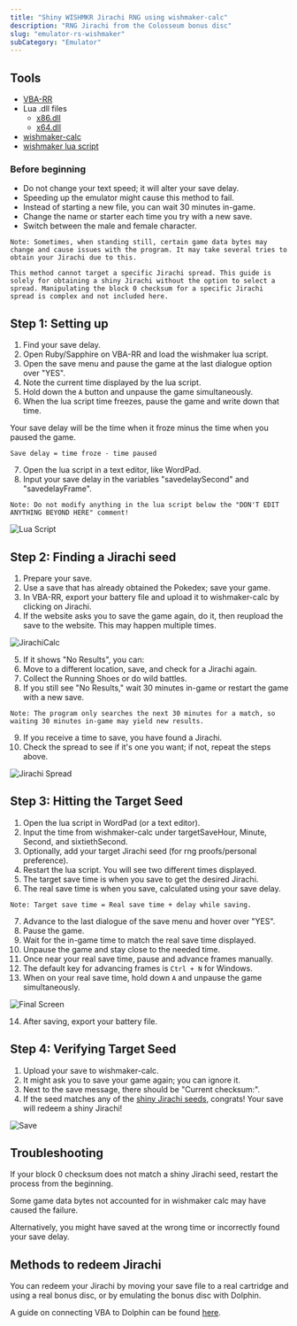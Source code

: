 ```yaml
---
title: "Shiny WISHMKR Jirachi RNG using wishmaker-calc"
description: "RNG Jirachi from the Colosseum bonus disc"
slug: "emulator-rs-wishmaker"
subCategory: "Emulator"
---
```


## Tools

- [VBA-RR](https://github.com/TASVideos/vba-rerecording/releases)
- Lua .dll files
  - [x86.dll](https://www.dropbox.com/s/2o4hdphn7j9z349/lua-dll-x86.zip?dl=0)
  - [x64.dll](https://www.dropbox.com/s/t8yttukleqserzp/lua-dll-x64.rar?dl=0)
- [wishmaker-calc](https://zaksabeast.github.io/wishmaker-calc/build/)
- [wishmaker lua script](https://github.com/beatlynx/lua-stuff/blob/master/scripts/wishmakerlua.lua)

### Before beginning

- Do not change your text speed; it will alter your save delay.
- Speeding up the emulator might cause this method to fail.
- Instead of starting a new file, you can wait 30 minutes in-game.
- Change the name or starter each time you try with a new save.
- Switch between the male and female character.

```
Note: Sometimes, when standing still, certain game data bytes may change and cause issues with the program. It may take several tries to obtain your Jirachi due to this.

This method cannot target a specific Jirachi spread. This guide is solely for obtaining a shiny Jirachi without the option to select a spread. Manipulating the block 0 checksum for a specific Jirachi spread is complex and not included here.
```

## Step 1: Setting up

1. Find your save delay.
2. Open Ruby/Sapphire on VBA-RR and load the wishmaker lua script.
3. Open the save menu and pause the game at the last dialogue option over "YES".
4. Note the current time displayed by the lua script.
5. Hold down the `A` button and unpause the game simultaneously.
6. When the lua script time freezes, pause the game and write down that time.

Your save delay will be the time when it froze minus the time when you paused the game.

`Save delay = time froze - time paused`

7. Open the lua script in a text editor, like WordPad.
8. Input your save delay in the variables "savedelaySecond" and "savedelayFrame".

```
Note: Do not modify anything in the lua script below the "DON'T EDIT ANYTHING BEYOND HERE" comment!
```

![Lua Script](/images/Ruby-Sapphire/Wishmaker/Lua.png)

## Step 2: Finding a Jirachi seed

1. Prepare your save.
2. Use a save that has already obtained the Pokedex; save your game.
3. In VBA-RR, export your battery file and upload it to wishmaker-calc by clicking on Jirachi.
4. If the website asks you to save the game again, do it, then reupload the save to the website. This may happen multiple times.

![JirachiCalc](/images/Ruby-Sapphire/Wishmaker/JirachiCalc.png)

5. If it shows "No Results", you can:
6. Move to a different location, save, and check for a Jirachi again.
7. Collect the Running Shoes or do wild battles.
8. If you still see "No Results," wait 30 minutes in-game or restart the game with a new save.

```
Note: The program only searches the next 30 minutes for a match, so waiting 30 minutes in-game may yield new results.
```

9. If you receive a time to save, you have found a Jirachi.
10. Check the spread to see if it's one you want; if not, repeat the steps above.

![Jirachi Spread](/images/Ruby-Sapphire/Wishmaker/Jirachi.png)

## Step 3: Hitting the Target Seed

1. Open the lua script in WordPad (or a text editor).
2. Input the time from wishmaker-calc under targetSaveHour, Minute, Second, and sixtiethSecond.
3. Optionally, add your target Jirachi seed (for rng proofs/personal preference).
4. Restart the lua script. You will see two different times displayed.
5. The target save time is when you save to get the desired Jirachi.
6. The real save time is when you save, calculated using your save delay.

```
Note: Target save time = Real save time + delay while saving.
```

7. Advance to the last dialogue of the save menu and hover over "YES".
8. Pause the game.
9. Wait for the in-game time to match the real save time displayed.
10. Unpause the game and stay close to the needed time.
11. Once near your real save time, pause and advance frames manually.
12. The default key for advancing frames is `Ctrl + N` for Windows.
13. When on your real save time, hold down `A` and unpause the game simultaneously.

![Final Screen](/images/Ruby-Sapphire/Wishmaker/Final-Screen.png)

14. After saving, export your battery file.

## Step 4: Verifying Target Seed

1. Upload your save to wishmaker-calc.
2. It might ask you to save your game again; you can ignore it.
3. Next to the save message, there should be "Current checksum:".
4. If the seed matches any of the [shiny Jirachi seeds](https://www.irccloud.com/pastebin/rdxEbTm4/), congrats! Your save will redeem a shiny Jirachi!

![Save](/images/Ruby-Sapphire/Wishmaker/Save.png)

## Troubleshooting

If your block 0 checksum does not match a shiny Jirachi seed, restart the process from the beginning.

Some game data bytes not accounted for in wishmaker calc may have caused the failure.

Alternatively, you might have saved at the wrong time or incorrectly found your save delay.

## Methods to redeem Jirachi

You can redeem your Jirachi by moving your save file to a real cartridge and using a real bonus disc, or by emulating the bonus disc with Dolphin.

A guide on connecting VBA to Dolphin can be found [here](https://pokemonrng.com/guides/tools/en/How%20to%20Connect%20Dolphin%20to%20VBA/).
